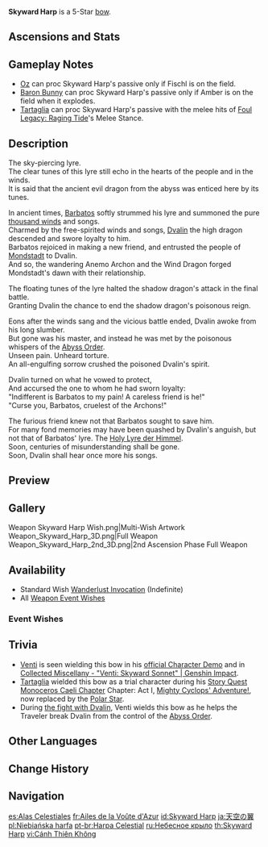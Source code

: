 {{Weapon Infobox
|id             = 15501
|image          = <gallery>
Weapon Skyward Harp.png|Base
Weapon Skyward Harp 2nd.png|2nd Ascension
</gallery>
|type           = Bow
|series         = Mondstadt
|releaseDate    = 2020-09-28
|quality        = 5
|base_atk       = 48
|2nd_stat_type  = CRIT Rate
|2nd_stat       = 4.8%
|obtain         = Wishes
|passive        = Echoing Ballad
|effect         = Increases CRIT DMG by (var1)%. Hits have a (var2)% chance to inflict a small [[AoE]] attack, dealing 125% Physical ATK DMG. Can only occur once every (var3)s.
|eff_rank1_var1 = 20
|eff_rank2_var1 = 25
|eff_rank3_var1 = 30
|eff_rank4_var1 = 35
|eff_rank5_var1 = 40
|eff_rank1_var2 = 60
|eff_rank2_var2 = 70
|eff_rank3_var2 = 80
|eff_rank4_var2 = 90
|eff_rank5_var2 = 100
|eff_rank1_var3 = 4
|eff_rank2_var3 = 3.5
|eff_rank3_var3 = 3
|eff_rank4_var3 = 2.5
|eff_rank5_var3 = 2
|eff_att1       = CRIT DMG
|eff_att2       = Physical DMG
}}
{{Description|A greatbow that symbolizes Dvalin's affiliation with the Anemo Archon. The sound of the bow firing is music to the Anemo Archon's ears. It contains the power of the sky and wind within.}}
'''Skyward Harp''' is a 5-Star [[bow]].

==Ascensions and Stats==
{{Weapon Ascensions and Stats
|ascendMat1 = Boreal Wolf's Milk Tooth
|ascendMat2 = Boreal Wolf's Cracked Tooth
|ascendMat3 = Boreal Wolf's Broken Fang
|ascendMat4 = Boreal Wolf's Nostalgia
|bossMat1   = Dead Ley Line Branch
|bossMat2   = Dead Ley Line Leaves
|bossMat3   = Ley Line Sprout
|commonMat1 = Firm Arrowhead
|commonMat2 = Sharp Arrowhead
|commonMat3 = Weathered Arrowhead
}}

==Gameplay Notes==
*[[Oz]] can proc Skyward Harp's passive only if Fischl is on the field.
*[[Explosive Puppet|Baron Bunny]] can proc Skyward Harp's passive only if Amber is on the field when it explodes.
*[[Tartaglia]] can proc Skyward Harp's passive with the melee hits of [[Foul Legacy: Raging Tide]]'s Melee Stance.

==Description==
The sky-piercing lyre.<br />
The clear tunes of this lyre still echo in the hearts of the people and in the winds.<br />
It is said that the ancient evil dragon from the abyss was enticed here by its tunes.

In ancient times, [[Barbatos]] softly strummed his lyre and summoned the pure [[Thousand Winds|thousand winds]] and songs.<br />
Charmed by the free-spirited winds and songs, [[Dvalin]] the high dragon descended and swore loyalty to him.<br />
Barbatos rejoiced in making a new friend, and entrusted the people of [[Mondstadt]] to Dvalin.<br />
And so, the wandering Anemo Archon and the Wind Dragon forged Mondstadt's dawn with their relationship.

The floating tunes of the lyre halted the shadow dragon's attack in the final battle.<br />
Granting Dvalin the chance to end the shadow dragon's poisonous reign.

Eons after the winds sang and the vicious battle ended, Dvalin awoke from his long slumber.<br />
But gone was his master, and instead he was met by the poisonous whispers of the [[Abyss Order]].<br />
Unseen pain. Unheard torture.<br />
An all-engulfing sorrow crushed the poisoned Dvalin's spirit.

Dvalin turned on what he vowed to protect,<br />
And accursed the one to whom he had sworn loyalty:<br />
"Indifferent is Barbatos to my pain! A careless friend is he!"<br />
"Curse you, Barbatos, cruelest of the Archons!"

The furious friend knew not that Barbatos sought to save him.<br />
For many fond memories may have been quashed by Dvalin's anguish, but not that of Barbatos' lyre. The [[Holy Lyre der Himmel]].<br />
Soon, centuries of misunderstanding shall be gone.<br />
Soon, Dvalin shall hear once more his songs.

==Preview==
{{Preview
|file    = Weapon Skyward Harp Passive
}}

==Gallery==
<gallery>
Weapon Skyward Harp Wish.png|Multi-Wish Artwork
Weapon_Skyward_Harp_3D.png|Full Weapon
Weapon_Skyward_Harp_2nd_3D.png|2nd Ascension Phase Full Weapon
</gallery>

==Availability==
*Standard Wish [[Wanderlust Invocation]] (Indefinite)
*All [[Weapon Event Wishes]]

===Event Wishes===
{{Featured}}

==Trivia==
*[[Venti]] is seen wielding this bow in his [https://youtu.be/TSsWsCdiiPI official Character Demo] and in [https://youtu.be/uwNXNHazS-I Collected Miscellany - "Venti: Skyward Sonnet" | Genshin Impact].
* [[Tartaglia]] wielded this bow as a trial character during his [[Story Quest]] [[Monoceros Caeli Chapter]] Chapter: Act I, [[Mighty Cyclops' Adventure!]], now replaced by the [[Polar Star]].
*During [[A Long Shot|the fight with Dvalin]], Venti wields this bow as he helps the Traveler break Dvalin from the control of the [[Abyss Order]].

==Other Languages==
{{Flex|
===Weapon===
{{Other Languages
|en      = Skyward Harp
|zhs     = 天空之翼
|zhs_rm  = Tiānkōng zhī Yì
|zht     = 天空之翼
|zht_rm  = Tiānkōng zhī Yì
|zh_tl   = Sky Wings
|ja      = 天空の翼
|ja_rm   = Tenkuu no Tsubasa
|ja_tl   = Sky Wing
|ko      = 천공의 날개
|ko_rm   = Cheongong-ui Nalgae
|ko_tl   = Wing of Skyward
|es      = Alas Celestiales
|es_tl   = Celestial Wings
|fr      = Ailes de la Voûte d'Azur
|fr_tl   = Wings of the Azure Vault
|ru      = Небесное крыло
|ru_tl   = Heavenly Wing
|th      = Skyward Harp
|vi      = Cánh {{tt|Thiên Không|天空}}
|vi_tl   = Sky Wings
|de      = Himmelsflügel
|de_tl   = Sky Wings
|id      = Skyward Harp
|pt      = Harpa Celestial
|pt_tl   = Celestial Harp
|tr      = Göklerin Liri
|tr_tl   = 
|it      = Arpa celeste
|it_tl   = Celestial Harp
}}
|
===Passive===
{{Other Languages
|en      = Echoing Ballad
|zhs     = 回响长天的诗歌
|zhs_rm  = Huíxiǎng Chángtiān de Shīgē
|zht     = 迴響長天的詩歌
|zht_rm  = Huíxiǎng Chángtiān de Shīgē
|zh_tl   = 
|ja      = 天に響く詩
|ja_rm   = Ten ni Hibiku Uta{{Assumed}}
|ja_tl   = Poem Echoing Through the Sky
|ko      = 하늘에 메아리치는 노래
|ko_tl   = A Song Echoing in the Sky
|es      = Balada resonante
|es_tl   = Resonant Ballad
|fr      = Ballade résonnante
|fr_tl   = Resonating Ballad
|ru      = Эхо небесной поэзии
|ru_tl   = Echo of Heavenly Poetry
|th      = Echoing Ballad
|vi      = Bài Thơ Vang Lên Trời Cao
|vi_tl   = 
|de      = Widerhallende Ballade
|de_tl   = 
|id      = Echoing Ballad
|pt      = Balada Retumbante
|pt_tl   = 
|tr      = Yankılanan Balat
|tr_tl   = 
|it      = Ballata risonante
|it_tl   = Resonating Ballad
}}
}}

==Change History==
{{Change History|1.0}}

==Navigation==
{{Weapons by Series Navbox|series=Mondstadt}}
{{Weapon Navbox|type=Bows}}

[[es:Alas Celestiales]]
[[fr:Ailes de la Voûte d'Azur]]
[[id:Skyward Harp]]
[[ja:天空の翼]]
[[pl:Niebiańska harfa]]
[[pt-br:Harpa Celestial]]
[[ru:Небесное крыло]]
[[th:Skyward Harp]]
[[vi:Cánh Thiên Không]]